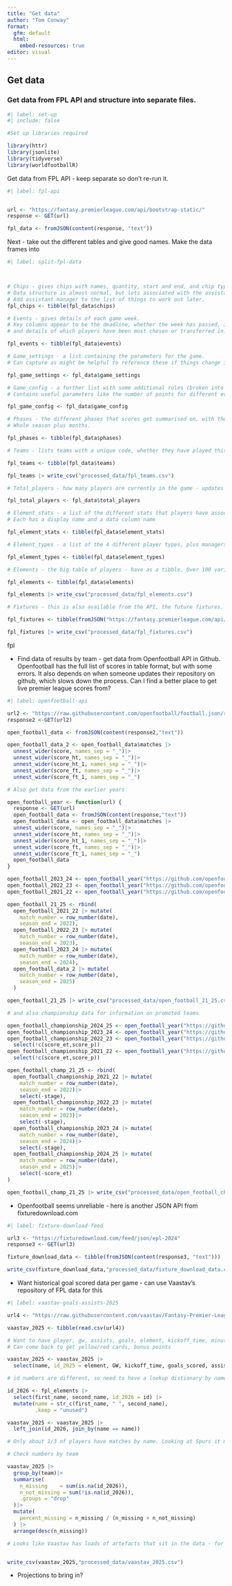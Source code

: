 ```yaml
---
title: "Get data"
author: "Tom Conway"
format: 
  gfm: default
  html:
    embed-resources: true
editor: visual
---
```


## Get data

### Get data from FPL API and structure into separate files.

```r
#| label: set-up
#| include: false

#Set up libraries required

library(httr)
library(jsonlite)
library(tidyverse)
library(worldfootballR)

```

Get data from FPL API - keep separate so don't re-run it.

```r
#| label: fpl-api


url <- "https://fantasy.premierleague.com/api/bootstrap-static/"
response <- GET(url)

fpl_data <- fromJSON(content(response, "text"))

```

Next - take out the different tables and give good names. Make the data frames into

```r
#| label: split-fpl-data



# Chips - gives chips with names, quantity, start and end, and chip types
# Data structure is almost normal, but lots associated with the assistant manager chip is not.
# Add assistant manager to the list of things to work out later.
fpl_chips <- tibble(fpl_data$chips)

# Events - gives details of each game week.
# Key columns appear to be the deadline, whether the week has passed, is current, or is next, 
# and details of which players have been most chosen or transferred in.

fpl_events <- tibble(fpl_data$events)

# Game_settings - a list containing the parameters for the game. 
# Can capture as might be helpful to reference these if things change in different seasons (e.g. squad value)

fpl_game_settings <- fpl_data$game_settings

# Game_config - a further list with some additional rules (broken into other lists).
# Contains useful parameters like the number of points for different events

fpl_game_config <- fpl_data$game_config

# Phases - the different phases that scores get summarised on, with their start and end weeks
# Whole season plus months.

fpl_phases <- tibble(fpl_data$phases)

# Teams - lists teams with a unique code, whether they have played this week, and some indications of their overall strength.

fpl_teams <- tibble(fpl_data$teams)

fpl_teams |> write_csv("processed_data/fpl_teams.csv")

# Total_players - how many players are currently in the game - updates in real time.

fpl_total_players <- fpl_data$total_players

# Element_stats - a list of the different stats that players have associated with them.
# Each has a display name and a data column name

fpl_element_stats <- tibble(fpl_data$element_stats)

# Element_types - a list of the 4 different player types, plus managers, and their attributes.

fpl_element_types <- tibble(fpl_data$element_types)

# Elements - the big table of players - have as a tibble. Over 100 variables about each player. This will be the key source of data.

fpl_elements <- tibble(fpl_data$elements)

fpl_elements |> write_csv("processed_data/fpl_elements.csv")

# Fixtures - this is also available from the API, the future fixtures.

fpl_fixtures <- tibble(fromJSON("https://fantasy.premierleague.com/api/fixtures/"))

fpl_fixtures |> write_csv("processed_data/fpl_fixtures.csv")
```

fpl

-   Find data of results by team - get data from Openfootball API in Github. Openfootball has the full list of scores in table format, but with some errors. It also depends on when someone updates their repository on github, which slows down the process. Can I find a better place to get live premier league scores from?

```r
#| label: openfootball-api

url2 <- "https://raw.githubusercontent.com/openfootball/football.json/refs/heads/master/2024-25/en.1.json"
response2 <-GET(url2)

open_football_data <- fromJSON(content(response2,"text"))

open_football_data_2 <- open_football_data$matches |>
  unnest_wider(score, names_sep = "_")|>
  unnest_wider(score_ht, names_sep = "_")|>
  unnest_wider(score_ht_1, names_sep = "_")|>
  unnest_wider(score_ft, names_sep = "_")|>
  unnest_wider(score_ft_1, names_sep = "_")

# Also get data from the earlier years

open_football_year <- function(url) {
  response <- GET(url)
  open_football_data <- fromJSON(content(response,"text"))
  open_football_data <- open_football_data$matches |>
  unnest_wider(score, names_sep = "_")|>
  unnest_wider(score_ht, names_sep = "_")|>
  unnest_wider(score_ht_1, names_sep = "_")|>
  unnest_wider(score_ft, names_sep = "_")|>
  unnest_wider(score_ft_1, names_sep = "_")
  open_football_data
}

open_football_2023_24 <- open_football_year("https://github.com/openfootball/football.json/raw/refs/heads/master/2023-24/en.1.json")
open_football_2022_23 <- open_football_year("https://github.com/openfootball/football.json/raw/refs/heads/master/2022-23/en.1.json")
open_football_2021_22 <- open_football_year("https://github.com/openfootball/football.json/raw/refs/heads/master/2021-22/en.1.json")

open_football_21_25 <- rbind(
  open_football_2021_22 |> mutate(
    match_number = row_number(date),
    season_end = 2022),
  open_football_2022_23 |> mutate(
    match_number = row_number(date),
    season_end = 2023),
  open_football_2023_24 |> mutate(
    match_number = row_number(date),
    season_end = 2024),
  open_football_data_2 |> mutate(
    match_number = row_number(date),
    season_end = 2025)
  )

open_football_21_25 |> write_csv("processed_data/open_football_21_25.csv")

# and also championship data for information on promoted teams

open_football_championship_2024_25 <- open_football_year("https://github.com/openfootball/football.json/raw/refs/heads/master/2024-25/en.2.json")
open_football_championship_2023_24 <- open_football_year("https://github.com/openfootball/football.json/raw/refs/heads/master/2023-24/en.2.json")
open_football_championship_2022_23 <- open_football_year("https://github.com/openfootball/football.json/raw/refs/heads/master/2022-23/en.2.json")|>
  select(!c(score_et,score_p))
open_football_championship_2021_22 <- open_football_year("https://github.com/openfootball/football.json/raw/refs/heads/master/2021-22/en.2.json")|>
  select(!c(score_et,score_p))

open_football_champ_21_25 <- rbind(
  open_football_championship_2021_22 |> mutate(
    match_number = row_number(date),
    season_end = 2022)|>
    select(-stage),
  open_football_championship_2022_23 |> mutate(
    match_number = row_number(date),
    season_end = 2023)|>
    select(-stage),
  open_football_championship_2023_24 |> mutate(
    match_number = row_number(date),
    season_end = 2024)|>
    select(-stage),
  open_football_championship_2024_25 |> mutate(
    match_number = row_number(date),
    season_end = 2025)|>
    select(-score_et)
)

open_football_champ_21_25 |> write_csv("processed_data/open_football_champ_21_25.csv")
```

-   Openfootball seems unreliable - here is another JSON API from fixturedownload.com

```r
#| label: fixture-download-feed

url3 <- "https://fixturedownload.com/feed/json/epl-2024"
response3 <- GET(url3)

fixture_download_data <- tibble(fromJSON(content(response3, "text")))

write_csv(fixture_download_data,"processed_data/fixture_download_data.csv")
```

-   Want historical goal scored data per game - can use Vaastav's repository of FPL data for this

```r
#| label: vaastav-goals-assists-2025

url4 <- "https://raw.githubusercontent.com/vaastav/Fantasy-Premier-League/master/data/2024-25/gws/merged_gw.csv"

vaastav_2025 <- tibble(read.csv(url4))

# Want to have player, gw, assists, goals, element, kickoff_time, minutes
# Can come back to get yellow/red cards, bonus points

vaastav_2025 <- vaastav_2025 |>
  select(name, id_2025 = element, GW, kickoff_time, goals_scored, assists, minutes, team)

# id numbers are different, so need to have a lookup distionary by name

id_2026 <- fpl_elements |>
  select(first_name, second_name, id_2026 = id) |>
  mutate(name = str_c(first_name, " ", second_name),
         .keep = "unused")

vaastav_2025 <- vaastav_2025 |>
  left_join(id_2026, join_by(name == name))

# Only about 1/3 of players have matches by name. Looking at Spurs it makes sense, apart from Pedro Porro. United also makes sense

# Check numbers by team

vaastav_2025 |>
  group_by(team)|>
  summarise(
    n_missing    = sum(is.na(id_2026)),
    n_not_missing = sum(!is.na(id_2026)),
    .groups = "drop"
  )|>
  mutate(
    percent_missing = n_missing / (n_missing + n_not_missing)
  ) |>
  arrange(desc(n_missing))

# Looks like Vaastav has loads of artefacts that sit in the data - for the teams the percentage missing looks right, so I think we're all good. Need to watch for people like Pedro Porro that have changed names and come back to it.


write_csv(vaastav_2025,"processed_data/vaastav_2025.csv")

```

-   Projections to bring in?
